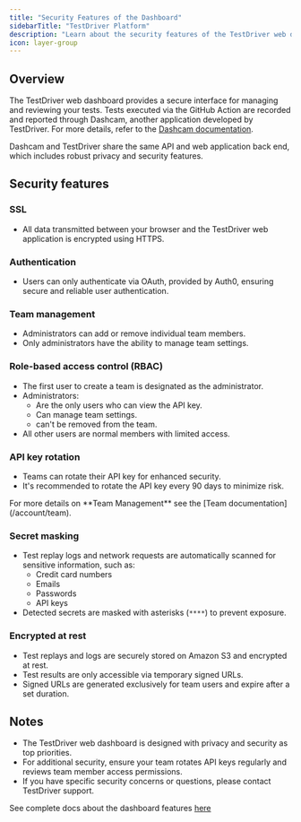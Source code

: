```yaml
---
title: "Security Features of the Dashboard"
sidebarTitle: "TestDriver Platform" 
description: "Learn about the security features of the TestDriver web dashboard, including SSL, OAuth, RBAC, and more."
icon: layer-group
---
```



## Overview
The TestDriver web dashboard provides a secure interface for managing and reviewing your tests. Tests executed via the GitHub Action are recorded and reported through Dashcam, another application developed by TestDriver. For more details, refer to the [Dashcam documentation](https://dashcam.docs.testdriver.ai).

Dashcam and TestDriver share the same API and web application back end, which includes robust privacy and security features.

## Security features

### SSL
- All data transmitted between your browser and the TestDriver web application is encrypted using HTTPS.

### Authentication
- Users can only authenticate via OAuth, provided by Auth0, ensuring secure and reliable user authentication.

### Team management
- Administrators can add or remove individual team members.
- Only administrators have the ability to manage team settings.

### Role-based access control (RBAC)
- The first user to create a team is designated as the administrator.
- Administrators:
  - Are the only users who can view the API key.
  - Can manage team settings.
  - can't be removed from the team.
- All other users are normal members with limited access.

### API key rotation
- Teams can rotate their API key for enhanced security.
- It's recommended to rotate the API key every 90 days to minimize risk.

<Check>
    For more details on **Team Management** see the [Team documentation](/account/team).
</Check>

<GitignoreWarning/>

### Secret masking
- Test replay logs and network requests are automatically scanned for sensitive information, such as:
  - Credit card numbers
  - Emails
  - Passwords
  - API keys
- Detected secrets are masked with asterisks (`****`) to prevent exposure.

### Encrypted at rest
- Test replays and logs are securely stored on Amazon S3 and encrypted at rest.
- Test results are only accessible via temporary signed URLs.
- Signed URLs are generated exclusively for team users and expire after a set duration.

## Notes
- The TestDriver web dashboard is designed with privacy and security as top priorities.
- For additional security, ensure your team rotates API keys regularly and reviews team member access permissions.
- If you have specific security concerns or questions, please contact TestDriver support.

<Tip>See complete docs about the dashboard features [here](/account/dashboard)</Tip>